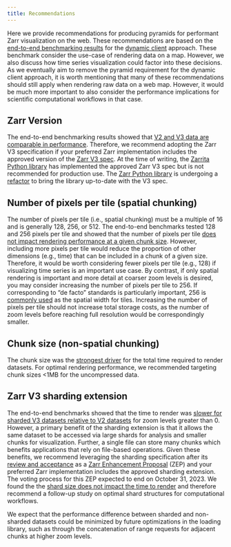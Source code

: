 ```yaml
---
title: Recommendations
---
```


Here we provide recommendations for producing pyramids for performant Zarr visualization on the web. These recommendations are based on the [end-to-end benchmarking results](e2e-results.ipynb) for the [dynamic client](../dynamic-client.qmd) approach. These benchmark consider the use-case of rendering data on a map. However, we also discuss how time series visualization could factor into these decisions. As we eventually aim to remove the pyramid requirement for the dynamic client approach, it is worth mentioning that many of these recommendations should still apply when rendering raw data on a web map. However, it would be much more important to also consider the performance implications for scientific computational workflows in that case.

## Zarr Version

The end-to-end benchmarking results showed that [V2 and V3 data are comparable in performance](e2e-results-zarr-version.ipynb). Therefore, we recommend adopting the Zarr V3 specification if your preferred Zarr implementation includes the approved version of the [Zarr V3 spec](https://zarr-specs.readthedocs.io/en/latest/v3/core/v3.0.html). At the time of writing, the [Zarrita Python library](https://github.com/scalableminds/zarrita) has implemented the approved Zarr V3 spec but is not recommended for production use. The [Zarr Python library](https://github.com/zarr-developers/zarr-python) is undergoing a [refactor](https://github.com/zarr-developers/zarr-python/discussions/1480) to bring the library up-to-date with the V3 spec.

## Number of pixels per tile (spatial chunking)

The number of pixels per tile (i.e., spatial chunking) must be a multiple of 16 and is generally 128, 256, or 512. The end-to-end benchmarks tested 128 and 256 pixels per tile and showed that the number of pixels per tile [does not impact rendering performance at a given chunk size](e2e-results-pixels-per-tile.ipynb). However, including more pixels per tile would reduce the proportion of other dimensions (e.g., time) that can be included in a chunk of a given size. Therefore, it would be worth considering fewer pixels per tile (e.g., 128) if visualizing time series is an important use case. By contrast, if only spatial rendering is important and more detail at coarser zoom levels is desired, you may consider increasing the number of pixels per tile to 256. If corresponding to "de facto" standards is particularly important, 256 is [commonly used](https://wiki.openstreetmap.org/wiki/Zoom_levels) as the spatial width for tiles. Increasing the number of pixels per tile should not increase total storage costs, as the number of zoom levels before reaching full resolution would be correspondingly smaller.

## Chunk size (non-spatial chunking)

The chunk size was the [strongest driver](e2e-results-zarr-version.ipynb) for the total time required to render datasets. For optimal rendering performance, we recommended targeting chunk sizes <1MB for the uncompressed data.

## Zarr V3 sharding extension

The end-to-end benchmarks showed that the time to render was [slower for sharded V3 datasets relative to V2 datasets](e2e-results-zarr-version-shards.ipynb) for zoom levels greater than 0. However, a primary benefit of the sharding extension is that it allows the same dataset to be accessed via large shards for analysis and smaller chunks for visualization. Further, a single file can store many chunks which benefits applications that rely on file-based operations. Given these benefits, we recommend leveraging the sharding specification after its [review and acceptance](https://github.com/zarr-developers/zarr-specs/issues/254) as a [Zarr Enhancement Proposal](https://zarr.dev/zeps/active/ZEP0000.html#how-does-a-zep-become-accepted) (ZEP) and your preferred Zarr implementation includes the approved sharding extension. The voting process for this ZEP expected to end on October 31, 2023. We found the the [shard size does not impact the time to render](e2e-results-shard-size.ipynb) and therefore recommend a follow-up study on optimal shard structures for computational workflows.

We expect that the performance difference between sharded and non-sharded datasets could be minimized by future optimizations in the loading library, such as through the concatenation of range requests for adjacent chunks at higher zoom levels.
